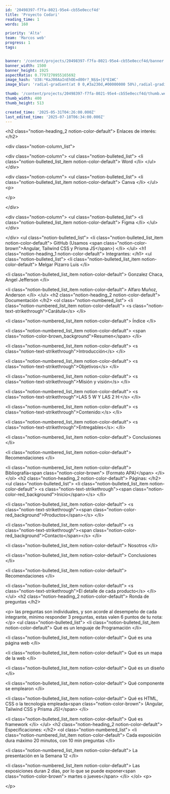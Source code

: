 ```yaml
---
id: '20498397-f7fa-8021-95e4-cb55e0eccf4d'
title: 'Proyecto Codari'
reading_time: 1
words: 160

priority: 'Alta'
team: 'Marcos web'
progress: 1
tags:


banner: '/content/projects/20498397-f7fa-8021-95e4-cb55e0eccf4d/banner.webp'
banner_width: 1500
banner_height: 1925
aspectRatio: 0.7797270955165692
image_hash: 'U38:*KaJ00AaInEhOE=d00r?_N$$=|$*E1WC'
image_blur: 'radial-gradient(at 0 0,#3a230d,#00000000 50%),radial-gradient(at 33% 0,#412715,#00000000 50%),radial-gradient(at 67% 0,#4f3224,#00000000 50%),radial-gradient(at 100% 0,#473022,#00000000 50%),radial-gradient(at 0 50%,#25200b,#00000000 50%),radial-gradient(at 33% 50%,#483c31,#00000000 50%),radial-gradient(at 67% 50%,#564f48,#00000000 50%),radial-gradient(at 100% 50%,#4b413a,#00000000 50%),radial-gradient(at 0 100%,#3d281f,#00000000 50%),radial-gradient(at 33% 100%,#654d44,#00000000 50%),radial-gradient(at 67% 100%,#6b5e5a,#00000000 50%),radial-gradient(at 100% 100%,#4f4745,#00000000 50%)'

thumb: '/content/projects/20498397-f7fa-8021-95e4-cb55e0eccf4d/thumb.webp'
thumb_width: 400
thumb_height: 513

created_time: '2025-05-31T04:26:00.000Z'
last_edited_time: '2025-07-18T06:34:00.000Z'
---
```

&lt;h2 class=&quot;notion-heading&#95;2 notion-color-default&quot;&gt;
 Enlaces de interés:
&lt;/h2&gt;
  
&lt;div class=&quot;notion-column&#95;list&quot;&gt;
 
&lt;div class=&quot;notion-column&quot;&gt;
 &lt;ul class=&quot;notion-bulleted&#95;list&quot;&gt;
&lt;li class=&quot;notion-bulleted&#95;list&#95;item notion-color-default&quot;&gt;
 Word
&lt;/li&gt;
  &lt;/ul&gt;
&lt;/div&gt;
  
&lt;div class=&quot;notion-column&quot;&gt;
 &lt;ul class=&quot;notion-bulleted&#95;list&quot;&gt;
&lt;li class=&quot;notion-bulleted&#95;list&#95;item notion-color-default&quot;&gt;
 Canva
&lt;/li&gt;
  &lt;/ul&gt;
&lt;p&gt;
 
&lt;/p&gt;
  
&lt;/div&gt;
  
&lt;div class=&quot;notion-column&quot;&gt;
 &lt;ul class=&quot;notion-bulleted&#95;list&quot;&gt;
&lt;li class=&quot;notion-bulleted&#95;list&#95;item notion-color-default&quot;&gt;
 Figma
&lt;/li&gt;
  &lt;/ul&gt;
&lt;/div&gt;
  
&lt;/div&gt;
  &lt;ul class=&quot;notion-bulleted&#95;list&quot;&gt;
&lt;li class=&quot;notion-bulleted&#95;list&#95;item notion-color-default&quot;&gt;
 GitHub &#40;Usamos &lt;span class=&quot;notion-color-brown&quot;&gt;Angular&#44; Tailwind CSS y Prisma JS&lt;/span&gt;&#41;
&lt;/li&gt;
  &lt;/ul&gt;
&lt;h1 class=&quot;notion-heading&#95;1 notion-color-default&quot;&gt;
 Integrantes:
&lt;/h1&gt;
  &lt;ul class=&quot;notion-bulleted&#95;list&quot;&gt;
&lt;li class=&quot;notion-bulleted&#95;list&#95;item notion-color-default&quot;&gt;
 Melgar Pizarro Luis
&lt;/li&gt;
  
&lt;li class=&quot;notion-bulleted&#95;list&#95;item notion-color-default&quot;&gt;
 Gonzalez Chaca&#44; Angel Jefferson
&lt;/li&gt;
  
&lt;li class=&quot;notion-bulleted&#95;list&#95;item notion-color-default&quot;&gt;
 Alfaro Muñoz&#44; Anderson
&lt;/li&gt;
  &lt;/ul&gt;
&lt;h2 class=&quot;notion-heading&#95;2 notion-color-default&quot;&gt;
 Documentación
&lt;/h2&gt;
  &lt;ol class=&quot;notion-numbered&#95;list&quot;&gt;
&lt;li class=&quot;notion-numbered&#95;list&#95;item notion-color-default&quot;&gt;
 &lt;s class=&quot;notion-text-strikethrough&quot;&gt;Carátula&lt;/s&gt;
&lt;/li&gt;
  
&lt;li class=&quot;notion-numbered&#95;list&#95;item notion-color-default&quot;&gt;
 Índice
&lt;/li&gt;
  
&lt;li class=&quot;notion-numbered&#95;list&#95;item notion-color-default&quot;&gt;
 &lt;span class=&quot;notion-color-brown&#95;background&quot;&gt;Resumen&lt;/span&gt;
&lt;/li&gt;
  
&lt;li class=&quot;notion-numbered&#95;list&#95;item notion-color-default&quot;&gt;
 &lt;s class=&quot;notion-text-strikethrough&quot;&gt;Introducción&lt;/s&gt;
&lt;/li&gt;
  
&lt;li class=&quot;notion-numbered&#95;list&#95;item notion-color-default&quot;&gt;
 &lt;s class=&quot;notion-text-strikethrough&quot;&gt;Objetivos&lt;/s&gt;
&lt;/li&gt;
  
&lt;li class=&quot;notion-numbered&#95;list&#95;item notion-color-default&quot;&gt;
 &lt;s class=&quot;notion-text-strikethrough&quot;&gt;Misión y visión&lt;/s&gt;
&lt;/li&gt;
  
&lt;li class=&quot;notion-numbered&#95;list&#95;item notion-color-default&quot;&gt;
 &lt;s class=&quot;notion-text-strikethrough&quot;&gt;LAS 5 W Y LAS 2 H:&lt;/s&gt;
&lt;/li&gt;
  
&lt;li class=&quot;notion-numbered&#95;list&#95;item notion-color-default&quot;&gt;
 &lt;s class=&quot;notion-text-strikethrough&quot;&gt;Contenido:&lt;/s&gt;
&lt;/li&gt;
  
&lt;li class=&quot;notion-numbered&#95;list&#95;item notion-color-default&quot;&gt;
 &lt;s class=&quot;notion-text-strikethrough&quot;&gt;Entregables&lt;/s&gt;:
&lt;/li&gt;
  
&lt;li class=&quot;notion-numbered&#95;list&#95;item notion-color-default&quot;&gt;
 Conclusiones
&lt;/li&gt;
  
&lt;li class=&quot;notion-numbered&#95;list&#95;item notion-color-default&quot;&gt;
 Recomendaciones
&lt;/li&gt;
  
&lt;li class=&quot;notion-numbered&#95;list&#95;item notion-color-default&quot;&gt;
 Bibliografía&lt;span class=&quot;notion-color-brown&quot;&gt; &#40;Formato APA&#41;&lt;/span&gt;
&lt;/li&gt;
  &lt;/ol&gt;
&lt;h2 class=&quot;notion-heading&#95;2 notion-color-default&quot;&gt;
 Páginas:
&lt;/h2&gt;
  &lt;ul class=&quot;notion-bulleted&#95;list&quot;&gt;
&lt;li class=&quot;notion-bulleted&#95;list&#95;item notion-color-default&quot;&gt;
 &lt;s class=&quot;notion-text-strikethrough&quot;&gt;&lt;span class=&quot;notion-color-red&#95;background&quot;&gt;Inicio&lt;/span&gt;&lt;/s&gt;
&lt;/li&gt;
  
&lt;li class=&quot;notion-bulleted&#95;list&#95;item notion-color-default&quot;&gt;
 &lt;s class=&quot;notion-text-strikethrough&quot;&gt;&lt;span class=&quot;notion-color-red&#95;background&quot;&gt;Productos&lt;/span&gt;&lt;/s&gt;
&lt;/li&gt;
  
&lt;li class=&quot;notion-bulleted&#95;list&#95;item notion-color-default&quot;&gt;
 &lt;s class=&quot;notion-text-strikethrough&quot;&gt;&lt;span class=&quot;notion-color-red&#95;background&quot;&gt;Contacto&lt;/span&gt;&lt;/s&gt;
&lt;/li&gt;
  
&lt;li class=&quot;notion-bulleted&#95;list&#95;item notion-color-default&quot;&gt;
 Nosotros
&lt;/li&gt;
  
&lt;li class=&quot;notion-bulleted&#95;list&#95;item notion-color-default&quot;&gt;
 Conclusiones
&lt;/li&gt;
  
&lt;li class=&quot;notion-bulleted&#95;list&#95;item notion-color-default&quot;&gt;
 Recomendaciones
&lt;/li&gt;
  
&lt;li class=&quot;notion-bulleted&#95;list&#95;item notion-color-default&quot;&gt;
 &lt;s class=&quot;notion-text-strikethrough&quot;&gt;El detalle de cada producto&lt;/s&gt;
&lt;/li&gt;
  &lt;/ul&gt;
&lt;h2 class=&quot;notion-heading&#95;2 notion-color-default&quot;&gt;
 Ronda de preguntas
&lt;/h2&gt;
  
&lt;p&gt;
 las preguntas son individuales&#44; y son acorde al desempeño de cada integrante&#44; mínimo responder 3 preguntas&#44; estas valen 6 puntos de tu nota:
&lt;/p&gt;
  &lt;ul class=&quot;notion-bulleted&#95;list&quot;&gt;
&lt;li class=&quot;notion-bulleted&#95;list&#95;item notion-color-default&quot;&gt;
 Qué es un lenguaje de Programación
&lt;/li&gt;
  
&lt;li class=&quot;notion-bulleted&#95;list&#95;item notion-color-default&quot;&gt;
 Qué es una página web
&lt;/li&gt;
  
&lt;li class=&quot;notion-bulleted&#95;list&#95;item notion-color-default&quot;&gt;
 Qué es un mapa de la web
&lt;/li&gt;
  
&lt;li class=&quot;notion-bulleted&#95;list&#95;item notion-color-default&quot;&gt;
 Qué es un diseño
&lt;/li&gt;
  
&lt;li class=&quot;notion-bulleted&#95;list&#95;item notion-color-default&quot;&gt;
 Qué componente se emplearon
&lt;/li&gt;
  
&lt;li class=&quot;notion-bulleted&#95;list&#95;item notion-color-default&quot;&gt;
 Qué es HTML&#44; CSS o la tecnología empleada&lt;span class=&quot;notion-color-brown&quot;&gt; &#40;Angular&#44; Tailwind CSS y Prisma JS&#41;&lt;/span&gt;
&lt;/li&gt;
  
&lt;li class=&quot;notion-bulleted&#95;list&#95;item notion-color-default&quot;&gt;
 Qué es framework
&lt;/li&gt;
  &lt;/ul&gt;
&lt;h2 class=&quot;notion-heading&#95;2 notion-color-default&quot;&gt;
 Especificaciones:
&lt;/h2&gt;
  &lt;ol class=&quot;notion-numbered&#95;list&quot;&gt;
&lt;li class=&quot;notion-numbered&#95;list&#95;item notion-color-default&quot;&gt;
 Cada exposición dura máximo 20 minutos&#44; con 10 min preguntas
&lt;/li&gt;
  
&lt;li class=&quot;notion-numbered&#95;list&#95;item notion-color-default&quot;&gt;
 La presentación en la Semana 12
&lt;/li&gt;
  
&lt;li class=&quot;notion-numbered&#95;list&#95;item notion-color-default&quot;&gt;
 Las exposiciones duran 2 días&#44; por lo que se puede exponer&lt;span class=&quot;notion-color-brown&quot;&gt; martes o jueves&lt;/span&gt;
&lt;/li&gt;
  &lt;/ol&gt;
&lt;p&gt;
 
&lt;/p&gt;
  
